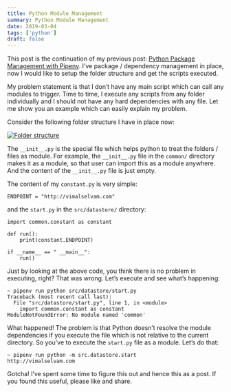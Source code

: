 ```yaml
---
title: Python Module Management
summary: Python Module Management
date: 2019-03-04
tags: ['python']
draft: false
---
```


This post is the continuation of my previous post: [Python Package Management with Pipenv](/blog/python-package-management-with-pipenv). I’ve package / dependency management in place, now I would like to setup the folder structure and get the scripts executed.

My problem statement is that I don’t have any main script which can call any modules to trigger. Time to time, I execute any scripts from any folder individually and I should not have any hard dependencies with any file. Let me show you an example which can easily explain my problem.

Consider the following folder structure I have in place now:

[![Folder structure](/static/images/python-demo-project-structure.png)](/static/images/python-demo-project-structure.png)

The `__init__.py` is the special file which helps python to treat the folders / files as module. For example, the `__init__.py` file in the `common/` directory makes it as a module, so that user can import this as a module anywhere. And the content of the `__init__.py` file is just empty.

The content of my `constant.py` is very simple:

```
ENDPOINT = "http://vimalselvam.com"
```

and the `start.py` in the `src/datastore/` directory:

```
import common.constant as constant

def run():
    print(constant.ENDPOINT)

if __name__ == " __main__":
    run()
```

Just by looking at the above code, you think there is no problem in executing, right? That was wrong. Let’s execute and see what’s happening:

```
~ pipenv run python src/datastore/start.py
Traceback (most recent call last):
  File "src/datastore/start.py", line 1, in <module>
    import common.constant as constant
ModuleNotFoundError: No module named 'common'
```

What happened! The problem is that Python doesn’t resolve the module dependencies if you execute the file which is not relative to the current directory. So you’ve to execute the `start.py` file as a module. Let’s do that:

```
~ pipenv run python -m src.datastore.start
http://vimalselvam.com
```

Gotcha! I’ve spent some time to figure this out and hence this as a post. If you found this useful, please like and share.
